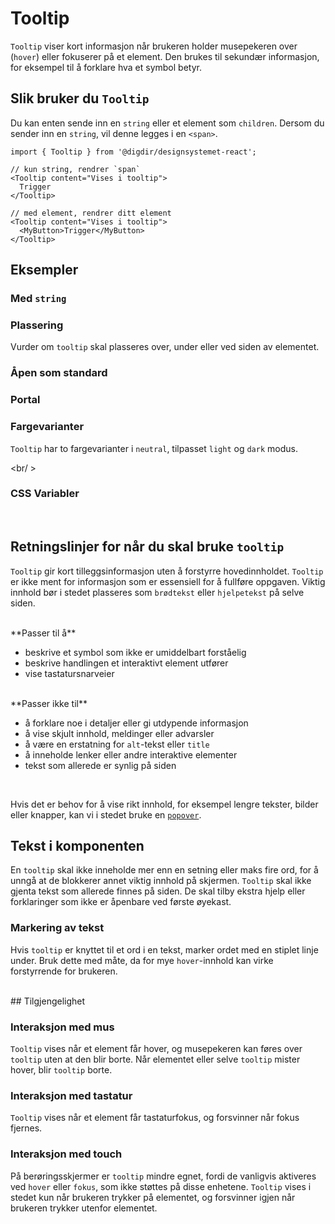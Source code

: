 
<Meta of={TooltipStories} />

# Tooltip
`Tooltip` viser kort informasjon når brukeren holder musepekeren over (`hover`) eller fokuserer på et element. Den brukes til sekundær informasjon, for eksempel til å forklare hva et symbol betyr.


<Primary />
<Controls />

## Slik bruker du `Tooltip`

Du kan enten sende inn en `string` eller et element som `children`. Dersom du sender inn en `string`, vil denne legges i en `<span>`.

```tsx
import { Tooltip } from '@digdir/designsystemet-react';

// kun string, rendrer `span`
<Tooltip content="Vises i tooltip">
  Trigger
</Tooltip>

// med element, rendrer ditt element
<Tooltip content="Vises i tooltip">
  <MyButton>Trigger</MyButton>
</Tooltip>
```
## Eksempler

### Med `string`

<Canvas of={TooltipStories.WithString} />

### Plassering
Vurder om `tooltip` skal plasseres over, under eller ved siden av elementet. 

<Canvas of={TooltipStories.Placement} />

### Åpen som standard

<Canvas of={TooltipStories.DefaultOpen} />

### Portal

<Canvas of={TooltipStories.Portal} />

### Fargevarianter

`Tooltip` har to fargevarianter i `neutral`, tilpasset `light` og `dark` modus.

<br/ >
### CSS Variabler

<CssVariables css={css} />
<br/ >

## Retningslinjer for når du skal bruke `tooltip` 
`Tooltip` gir kort tilleggsinformasjon uten å forstyrre hovedinnholdet. `Tooltip` er ikke ment for informasjon som er essensiell for å fullføre oppgaven. Viktig innhold bør i stedet plasseres som `brødtekst` eller `hjelpetekst` på selve siden.

<br />
**Passer til å**

* beskrive et symbol som ikke er umiddelbart forståelig
* beskrive handlingen et interaktivt element utfører
* vise tastatursnarveier
    

<br />
**Passer ikke til**

* å forklare noe i detaljer eller gi utdypende informasjon
* å vise skjult innhold, meldinger eller advarsler
* å være en erstatning for `alt`-tekst eller `title`
* å inneholde lenker eller andre interaktive elementer
* tekst som allerede er synlig på siden

<br />

Hvis det er behov for å vise rikt innhold, for eksempel lengre tekster, bilder eller knapper, kan vi i stedet bruke en [`popover`](docs/komponenter-popover--docs).

## Tekst i komponenten

En `tooltip` skal ikke inneholde mer enn en setning eller maks fire ord, for å unngå at de blokkerer annet viktig innhold på skjermen. `Tooltip` skal ikke gjenta tekst som allerede finnes på siden. De skal tilby ekstra hjelp eller forklaringer som ikke er åpenbare ved første øyekast.

### Markering av tekst
Hvis `tooltip` er knyttet til et ord i en tekst, marker ordet med en stiplet linje under. Bruk dette med måte, da for mye `hover`-innhold kan virke forstyrrende for brukeren.

<br />
## Tilgjengelighet

### Interaksjon med mus
`Tooltip` vises når et element får hover, og musepekeren kan føres over `tooltip` uten at den blir borte. Når elementet eller selve `tooltip` mister hover, blir `tooltip` borte.

### Interaksjon med tastatur
`Tooltip` vises når et element får tastaturfokus, og forsvinner når fokus fjernes.

### Interaksjon med touch
På berøringsskjermer er `tooltip` mindre egnet, fordi de vanligvis aktiveres ved `hover` eller `fokus`, som ikke støttes på disse enhetene. `Tooltip` vises i stedet kun når brukeren trykker på elementet, og forsvinner igjen når brukeren trykker utenfor elementet.

